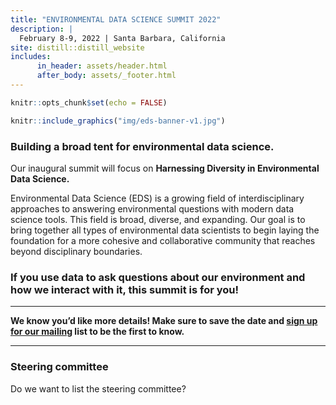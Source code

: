 ```yaml
---
title: "ENVIRONMENTAL DATA SCIENCE SUMMIT 2022"
description: |
  February 8-9, 2022 | Santa Barbara, California
site: distill::distill_website
includes:
      in_header: assets/header.html
      after_body: assets/_footer.html
---
```


```r
knitr::opts_chunk$set(echo = FALSE)
```

```r
knitr::include_graphics("img/eds-banner-v1.jpg")
```


### Building a broad tent for environmental data science.

Our inaugural summit will focus on **Harnessing Diversity in Environmental Data Science.**


Environmental Data Science (EDS) is a growing field of interdisciplinary approaches to answering environmental questions with modern data science tools. This field is broad, diverse, and expanding. Our goal is to bring together all types of environmental data scientists to begin laying the foundation for a more cohesive and collaborative community that reaches beyond disciplinary boundaries. 

### If you use data to ask questions about our environment and how we interact with it, this summit is for you! 


-----

**We know you'd like more details! Make sure to save the date and [sign up for our mailing](https://ye3xql7qgkg.typeform.com/to/PKN2wSp6) list to be the first to know.**



----
### Steering committee 

Do we want to list the steering committee?


